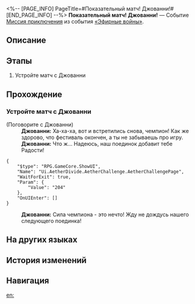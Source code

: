 <%-- [PAGE_INFO]
PageTitle=#Показательный матч! Джованни!#
[END_PAGE_INFO] --%>
{{Дополнить|Диалоги.}}
{{Миссия Инфобокс
|id              = 8014144
|Название        = 
|Изображение     = Миссия Показательный матч! Джованни!.png
|Тип             = Миссия приключения
|Событие         = «Эфирные войны»
|Глава           = 
|Условия         = 
|Персонажи       = Джованни; Первопроходец
|СтартЛокация    = [[Ярило-VI]] — [[Старый испытательный полигон]]
|Мир             = Ярило-VI
|Предыдущая      = 
|Следующая       = 
|Награды         = 
}}
'''Показательный матч! Джованни!''' — Событие [[Миссия приключения]] из события [[«Эфирные войны»]].

==Описание==
{{Описание|<!--официальное описание из Перекрёстка судеб-->}}

==Этапы==
# Устройте матч с Джованни

==Прохождение==
{{Дополнить}}
===Устройте матч с Джованни===
{{Описание миссии|тип=Миссия приключения|локация=Старый испытательный полигон|Основная игровая механика «Эфирных войн» - матчи. Бросьте вызов разным игрокам и покажите свою истинную силу!}}
{{Диалог Начало}}

;(Поговорите с Джованни)
:'''Джованни:''' Ха-ха-ха, вот и встретились снова, чемпион! Как же здорово, что фестиваль окончен, а ты не забываешь про игру.
:'''Джованни:''' Что ж... Надеюсь, наш поединок добавит тебе Радости!
<pre>{
	"$type": "RPG.GameCore.ShowUI",
	"Name": "Ui.AetherDivide.AetherChallenge.AetherChallengePage",
	"WaitForExit": true,
	"Param": {
		"Value": "204"
	},
	"OnUIEnter": []
}</pre>
:'''Джованни:''' Сила чемпиона - это нечто! Жду не дождусь нашего следующего поединка!
{{Диалог Конец}}

==На других языках==
{{На других языках
|en   = Exhibition Match, Giovanni!
|zhs  = 表演赛！乔瓦尼
|zht  = 表演賽！喬瓦尼
|ja   = エキシビションマッチ！ジョヴァンニ
|ko   = 시범 경기! 지오반니
|es   = Encuentro de exhibición: Giovanni
|fr   = Rencontre amicale&nbsp;: Giovanni&nbsp;!
|ru   = Показательный матч! Джованни!
|th   = แมตช์กระชับมิตร! Giovanni
|vi   = Giải Biểu Diễn! Giovanni
|de   = Schaukampf, Giovanni!
|id   = Pertandingan Ekshibisi, Giovanni!
|pt   = Batalha de Exibição, Giovanni!
}}

==История изменений==
{{История изменений|3.5}}

==Навигация==
{{Миссия приключения Навбокс|Глава }}

[[en:]]

